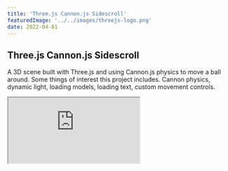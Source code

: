 ```yaml
---
title: 'Three.js Cannon.js Sidescroll'
featuredImage: '../../images/threejs-logo.png'
date: 2022-04-01
---
```


## Three.js Cannon.js Sidescroll

A 3D scene built with Three.js and using Cannon.js physics to move a ball around.
Some things of interest this project includes. Cannon physics, dynamic light, loading models, loading text, custom movement controls.

<iframe
  className="iframe"
  src="https://threejs-cannon-sidescroll.netlify.app/"
/>

<a
  href="https://threejs-cannon-sidescroll.netlify.app/"
  target="_blank"
  rel="noopener noreferrer"
>
  Open project in new tab
</a>
